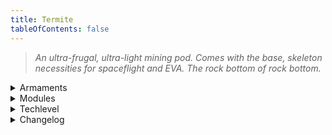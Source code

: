 ```yaml
---
title: Termite
tableOfContents: false
---
```


> *An ultra-frugal, ultra-light mining pod. Comes with the base, skeleton necessities for spaceflight and EVA. The rock bottom of rock bottom.*

<details>
<summary>Armaments</summary>
* N/A
</details>

<details>
<summary>Modules</summary>
* N/A
</details>

<details>
<summary>Techlevel</summary>
Civilian
</details>

<details>
<summary>Changelog</summary>
* 08/18/2024
    * Addresses a bug with the Termite shuttle where Contractors who tried to spawn on one would spawn in Kal Surezai's Adjutant office instead.
* 08/17/2024
    * Fixes spawnbug on the Termite.
</details>